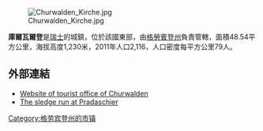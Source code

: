 [[Image:Churwalden_Kirche.jpg|right]]

'''庫爾瓦爾登'''是[[瑞士|瑞士]]的城鎮，位於該國東部，由[[格勞賓登州|格勞賓登州]]負責管轄，面積48.54平方公里，海拔高度1,230米，2011年人口2,116，人口密度每平方公里79人。

==外部連結==
*[http://www.churwalden.ch Website of tourist office of Churwalden] {{Wayback|url=http://www.churwalden.ch/ |date=20110706223231 }}
*[http://www.pradaschier.ch/ The sledge run at Pradaschier] {{Wayback|url=http://www.pradaschier.ch/ |date=20220201073449 }}

{{Switzerland-geo-stub}}
[[Category:格劳宾登州的市镇|Category:格劳宾登州的市镇]]